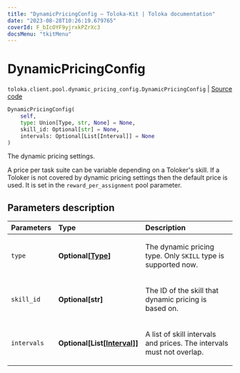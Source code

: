 ```yaml
---
title: "DynamicPricingConfig — Toloka-Kit | Toloka documentation"
date: "2023-08-28T10:26:19.679765"
coverId: F_bIcOYF9yjrxkPZrXc3
docsMenu: "tkitMenu"
---
```


# DynamicPricingConfig

`toloka.client.pool.dynamic_pricing_config.DynamicPricingConfig` | [Source code](https://github.com/Toloka/toloka-kit/blob/v1.2.1/src/client/pool/dynamic_pricing_config.py#L9)

```python
DynamicPricingConfig(
    self,
    type: Union[Type, str, None] = None,
    skill_id: Optional[str] = None,
    intervals: Optional[List[Interval]] = None
)
```

The dynamic pricing settings.

A price per task suite can be variable depending on a Toloker's skill.
If a Toloker is not covered by dynamic pricing settings then the default price is used. It is set in the `reward_per_assignment` pool parameter.

## Parameters description

| Parameters | Type | Description |
| :----------| :----| :-----------|
`type`|**Optional\[[Type](/docs/toloka-kit/reference/toloka.client.pool.dynamic_pricing_config.DynamicPricingConfig.Type)\]**|<p>The dynamic pricing type. Only `SKILL` type is supported now.</p>
`skill_id`|**Optional\[str\]**|<p>The ID of the skill that dynamic pricing is based on.</p>
`intervals`|**Optional\[List\[[Interval](/docs/toloka-kit/reference/toloka.client.pool.dynamic_pricing_config.DynamicPricingConfig.Interval)\]\]**|<p>A list of skill intervals and prices. The intervals must not overlap.</p>